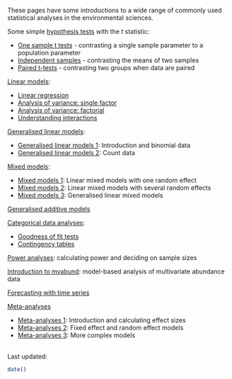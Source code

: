 These pages have some introductions to a wide range of commonly used statistical analyses in the environmental sciences.

Some simple [hypothesis tests](http://environmentalcomputing.net/t-tests/) with the *t* statistic:

* [One sample t tests](http://environmentalcomputing.net/one-sample-t-test/) - contrasting a single sample parameter to a population parameter  
* [Independent samples](http://environmentalcomputing.net/independent-samples-t-test/) - contrasting the means of two samples
* [Paired t-tests](http://environmentalcomputing.net/paired-t-tests/) - contrasting two groups when data are paired  

[Linear models](http://environmentalcomputing.net/linear-models/):

* [Linear regression](http://environmentalcomputing.net/linear-regression/)
* [Analysis of variance: single factor](http://environmentalcomputing.net/analysis-variance-single-factor/)
* [Analysis of variance: factorial](http://environmentalcomputing.net/analysis-variance-factorial/)  
* [Understanding interactions](http://environmentalcomputing.net/understanding-interactions/)

[Generalised linear models](http://environmentalcomputing.net/generalised-linear-models/):

* [Generalised linear models 1](http://environmentalcomputing.net/generalised-linear-models-1/): Introduction and binomial data  
* [Generalised linear models 2](http://environmentalcomputing.net/generalised-linear-models-2/): Count data  

[Mixed models](http://environmentalcomputing.net/mixed-models/):

* [Mixed models 1](http://environmentalcomputing.net/mixed-models-1/): Linear mixed models with one random effect  
* [Mixed models 2](http://environmentalcomputing.net/mixed-models-2/): Linear mixed models with several random effects  
* [Mixed models 3](http://environmentalcomputing.net/mixed-models-3/): Generalised linear mixed models  

[Generalised additive models](http://environmentalcomputing.net/gams/)

[Categorical data analyses](http://environmentalcomputing.net/categorical-data-analyses/):

* [Goodness of fit tests](http://environmentalcomputing.net/goodness-of-fit-tests/)  
* [Contingency tables](http://environmentalcomputing.net/contingency-tables/)

[Power analyses](http://environmentalcomputing.net/power-analysis/): calculating power and deciding on sample sizes

[Introduction to mvabund](http://environmentalcomputing.net/introduction-to-mvabund/): model-based analysis of multivariate abundance data

[Forecasting with time series](http://environmentalcomputing.net/forecasting-time-series/)


[Meta-analyses](http://environmentalcomputing.net/meta-analyses/) 

* [Meta-analyses 1](http://environmentalcomputing.net/meta-analyses-1/): Introduction and calculating effect sizes  
* [Meta-analyses 2](http://environmentalcomputing.net/meta-analyses-2/): Fixed effect and random effect models  
* [Meta-analyses 3](http://environmentalcomputing.net/meta-analyses-3/): More complex models 

<br>
Last updated:
```{r,echo=F}
date()
```
